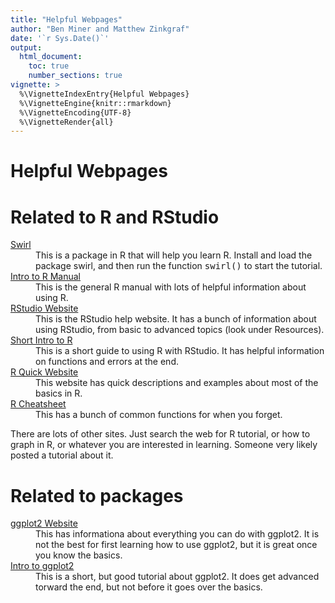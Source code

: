 ```yaml
---
title: "Helpful Webpages"
author: "Ben Miner and Matthew Zinkgraf"
date: '`r Sys.Date()`'
output:
  html_document:
    toc: true
    number_sections: true
vignette: >
  %\VignetteIndexEntry{Helpful Webpages}
  %\VignetteEngine{knitr::rmarkdown}
  %\VignetteEncoding{UTF-8}
  %\VignetteRender{all}
---
```



<h1>Helpful Webpages</h1>

# Related to R and RStudio

<dl class="dl-horizontal">
  <dt><a href="swirlstats.com/students.html" target="_blank">Swirl</a></dt>
  <dd>This is a package in R that will help you learn R. Install and load the package swirl, and then run the function <samp>swirl()</samp> to start the tutorial.</dd>
  <dt><a href="http://cran.r-project.org/doc/manuals/R-intro.pdf" target="_blank">Intro to R Manual</a></dt>
  <dd>This is the general R manual with lots of helpful information about using R.</dd>
  <dt><a href="https://www.rstudio.com" target="_blank">RStudio Website</a></dt>
  <dd>This is the RStudio help website.  It has a bunch of information about using RStudio, from basic to advanced topics (look under Resources).</dd>
  <dt><a href="http://cran.r-project.org/doc/contrib/Torfs+Brauer-Short-R-Intro.pdf"  target="_blank">Short Intro to R</a></dt>
  <dd>This is a short guide to using R with RStudio.  It has helpful information on functions and errors at the end.</dd>
  <dt><a href="http://www.statmethods.net/index.html" target="_blank">R Quick Website</a></dt>
  <dd>This website has quick descriptions and examples about most of the basics in R.</dd>
  <dt><a href="http://cran.r-project.org/doc/contrib/Short-refcard.pdf" target="_blank">R Cheatsheet</a></dt>
  <dd>This has a bunch of common functions for when you forget.</dd>
</dl>

There are lots of other sites.  Just search the web for R tutorial, or how to graph in R, or whatever you are interested in learning.  Someone very likely posted a tutorial about it.  

# Related to packages

<dl class="dl-horizontal">
  <dt><a href="http://docs.ggplot2.org/current/" target="_blank">ggplot2 Website</a></dt>
  <dd>This has informationa about everything you can do with ggplot2. It is not the best for first learning how to use ggplot2, but it is great once you know the basics.</dd>
  <dt><a href="http://www.ceb-institute.org/bbs/wp-content/uploads/2011/09/handout_ggplot2.pdf"  target="_blank">Intro to ggplot2</a></dt>
  <dd>This is a short, but good tutorial about ggplot2.  It does get advanced torward the end, but not before it goes over the basics.</dd>
</dl>



